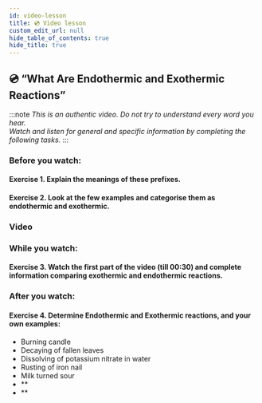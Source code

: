 ```yaml
---
id: video-lesson
title: 💿 Video lesson
custom_edit_url: null
hide_table_of_contents: true
hide_title: true
---
```



## 💿 “What Are Endothermic and Exothermic Reactions”

:::note
_This is an authentic video. Do not try to understand every word you hear._  
_Watch and listen for general and specific information by completing the following tasks._
:::

### Before you watch:

#### Exercise 1. Explain the meanings of these prefixes.

<Frame src="https://learningapps.org/watch?v=pn35pz5kk20" height="130px" />

#### Exercise 2. Look at the few examples and categorise them as endothermic and exothermic.

<Frame src="https://learningapps.org/watch?v=pa2ssc6ua20" height="220px" />

### Video

<Player url="https://www.youtube.com/watch?v=eJXL0IrbtqE&t" />

### While you watch:

#### Exercise 3. Watch the first part of the video (till 00:30) and complete information comparing exothermic and endothermic reactions.

<Frame src="https://learningapps.org/watch?v=pugyj8wtv21" height="1170px" />

### After you watch:

#### Exercise 4. Determine Endothermic and Exothermic reactions, and your own examples:

- Burning candle
- Decaying of fallen leaves
- Dissolving of potassium nitrate in water
- Rusting of iron nail
- Milk turned sour
- \*\*
- \*\*
